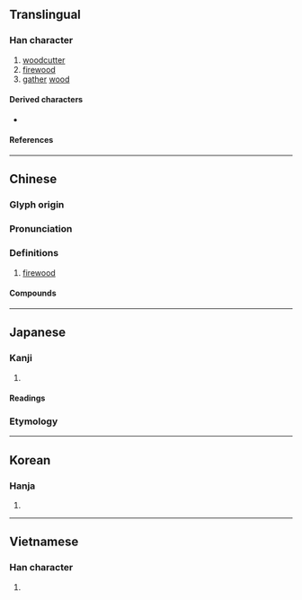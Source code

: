 {{character info}}
==Translingual==

===Han character===
{{Han char|rn=75|rad=木|as=12|sn=16|four=40931|canj=DOGF|ids=⿰木焦}}

# [[woodcutter]]
# [[firewood]]
# [[gather]] [[wood]]

====Derived characters====
* {{l|mul|[[藮]], [[𡃼]]}}

====References====
{{Han ref|kx=0551.220|dkj=15489|dj=0939.240|hdz=21293.070|uh=6A35}}

----

==Chinese==
{{zh-forms}}

===Glyph origin===
{{Han etym}}

===Pronunciation===
{{zh-pron
|m=qiáo
|c=ciu4
|h=pfs=chhèu
|mc=y
|oc=y
|ma=
|cat=n,v
}}

===Definitions===
{{zh-hanzi}}

# [[firewood]]

====Compounds====
{{zh-der|中山樵|樵採|樵夫|漁樵記|樵采|樵樓|樵隱|樵蘇|樵蘇不爨|樵歌|樵牧|樵客|樵戶|買妻恥樵|薪樵}}

----

==Japanese==

===Kanji===
{{ja-kanji|grade=|rs=木12}}

# {{rfdef|ja|sort=木12}}

====Readings====
{{ja-readings
|on=しょう
|kun=きこる, きこり
}}

===Etymology===
{{ja-kanjitab|きこり|yomi=k}}
{{ja-see|きこり}}

----

==Korean==

===Hanja===
{{ko-hanja|초}}

# {{rfdef|ko|sort=木12}}

----

==Vietnamese==

===Han character===
{{vi-readings|rs=木12|reading=tiều}}

# {{rfdef|vi|sort=木12}}

{{cln|vi|Han tu}}